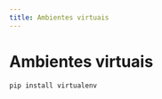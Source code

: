 ```yaml
---
title: Ambientes virtuais
---
```




# Ambientes virtuais

```powershell
pip install virtualenv
```

<Figure
  caption="Instalando o pacote `virtualenv` no PowerShell"
  images={[
    {
      src: installingVenvPowerShell,
      alt: "Terminal com o PowerShell, em que se executa o comando para instalar o pacote `virtualenv`",
    },
  ]}
/>
